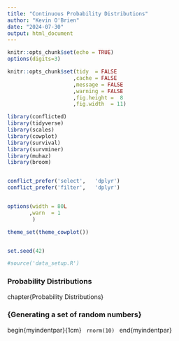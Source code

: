 ```yaml
---
title: "Continuous Probability Distributions"
author: "Kevin O'Brien"
date: "2024-07-30"
output: html_document
---
```



```r
knitr::opts_chunk$set(echo = TRUE)
options(digits=3)
```

```r
knitr::opts_chunk$set(tidy  = FALSE
                     ,cache = FALSE
                     ,message = FALSE
                     ,warning = FALSE
                     ,fig.height =  8
                     ,fig.width  = 11)

library(conflicted)
library(tidyverse)
library(scales)
library(cowplot)
library(survival)
library(survminer)
library(muhaz)
library(broom)


conflict_prefer('select',   'dplyr')
conflict_prefer('filter',   'dplyr')


options(width = 80L
       ,warn  = 1
        )

theme_set(theme_cowplot())


set.seed(42)

#source('data_setup.R')
```


### Probability Distributions 

chapter{Probability Distributions}
<p>
### {Generating a set of random numbers}

begin{myindentpar}{1cm}
 <code>
rnorm(10)
</code>
end{myindentpar}


